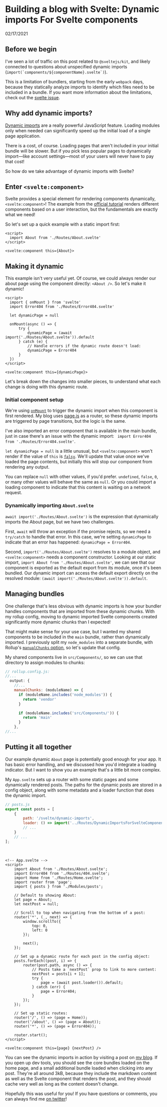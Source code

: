 
<Head>
  <title>chrsjxn.io - Building a blog with Svelte: Dynamic imports For Svelte components</title>
  <link
    rel="icon"
    href="data:image/svg+xml,<svg xmlns=%22http://www.w3.org/2000/svg%22 viewBox=%220 0 100 100%22><text y=%22.9em%22 font-size=%2290%22>🌊</text></svg>"
  />
</Head>

# Building a blog with Svelte: Dynamic imports For Svelte components

02/17/2021

## Before we begin

I've seen a lot of traffic on this post related to `@sveltejs/kit`, and likely connected
to questions about unspecified dynamic imports (`` import(`components/${componentName}.svelte`) ``).

This is a limitation of bundlers, starting from the early `webpack` days, because they statically
analyze imports to identify which files need to be included in a bundle. If you want more
information about the limitations, check out the [svelte issue](https://github.com/sveltejs/svelte/issues/6702).

## Why add dynamic imports?

[Dynamic imports](https://developer.mozilla.org/en-US/docs/Web/JavaScript/Reference/Statements/import#dynamic_imports) are a really powerful JavaScript feature. Loading modules only when needed can significantly speed up the initial load of a single page application.

There is a cost, of course. Loading pages that aren't included in your initial bundle will be slower. But if you pick less popular pages to dynamically import—like account settings—most of your users will never have to pay that cost!

So how do we take advantage of dynamic imports with Svelte?

## Enter `<svelte:component>`

Svelte provides a special element for rendering components dynamically, `<svelte:component>`! The example from the [official tutorial](https://svelte.dev/tutorial/svelte-component) renders different components based on a user interaction, but the fundamentals are exactly what we need!

So let's set up a quick example with a static import first:

```svelte
<script>
  import About from './Routes/About.svelte'
</script>

<svelte:component this={About}>
```

## Making it dynamic

This example isn't very useful yet. Of course, we could always render our about page using the component directly: `<About />`. So let's make it dynamic!

```svelte
<script>
  import { onMount } from 'svelte'
  import Error404 from './Routes/Error404.svelte'

  let dynamicPage = null

  onMount(async () => {
      try {
          dynamicPage = (await import('./Routes/About.svelte')).default
      } catch (e) {
          // Handle errors if the dynamic route doesn't load:
          dynamicPage = Error404
      }
  })
</script>

<svelte:component this={dynamicPage}>
```

Let's break down the changes into smaller pieces, to understand what each change is doing with this dynamic route.

### Initial component setup

We're using [`onMount`](https://svelte.dev/tutorial/onmount) to trigger the dynamic import when this component is first rendered. My blog uses [page.js](https://github.com/visionmedia/page.js) as a router, so these dynamic imports are triggered by page transitions, but the logic is the same.

I've also imported an error component that is available in the main bundle, just in case there's an issue with the dynamic import: ` import Error404 from './Routes/Error404.svelte'`.

`let dynamicPage = null` is a little unusual, but `<svelte:component>` won't render if the value of `this` is [`falsy`](https://developer.mozilla.org/en-US/docs/Glossary/Falsy). We'll update that value once we've loaded the page contents, but initially this will stop our component from rendering any output.

You can replace `null` with other values, if you'd prefer. `undefined`, `false`, `0`, or many other values will behave the same as `null`. Or you could import a loading component to indicate that this content is waiting on a network request.

### Dynamically importing `About.svelte`

`await import('./Routes/About.svelte')` is the expression that dynamically imports the About page, but we have two challenges.

First, `await` will throw an exception if the promise rejects, so we need a `try/catch` to handle that error. In this case, we're setting `dynamicPage` to indicate that an error has happened: `dynamicPage = Error404`.

Second, `import('./Routes/About.svelte')` resolves to a module object, and `<svelte:component>` needs a component constructor. Looking at our static import, `import About from './Routes/About.svelte'`, we can see that our component is exported as the default export from its module, once it's been bundled. Our dynamic import can access the default export directly on the resolved module: `(await import('./Routes/About.svelte')).default`.

## Managing bundles

One challenge that's less obvious with dynamic imports is how your bundler handles components that are imported from these dynamic chunks. With my rollup config, moving to dynamic imported Svelte components created significantly more dynamic chunks than I expected!

That might make sense for your use case, but I wanted my shared components to be included in the `main` bundle, rather than dynamically imported. I previously split my `node_modules` into a separate bundle, with Rollup's [`manualChunks` option](https://www.chrsjxn.io/svelte/code-splitting), so let's update that config.

My shared components live in `src/Components/`, so we can use that directory to assign modules to chunks:

```javascript
// rollup.config.js:
//...
  output: {
    //...
    manualChunks: (moduleName) => {
      if (moduleName.includes('node_modules')) {
        return 'vendor'
      }

      if (moduleName.includes('src/Components/')) {
        return 'main'
      }
    },
//...
```

## Putting it all together

Our example dynamic `About` page is potentially good enough for your app. It has basic error handling, and we discussed how you'd integrate a loading indicator. But I want to show you an example that's a little bit more complex.

My `App.svelte` sets up a router with some static pages and some dynamically rendered posts. The paths for the dynamic posts are stored in a config object, along with some metadata and a loader function that does the dynamic import.

```javascript
// posts.js
export const posts = [
	{
		path: '/svelte/dynamic-imports',
		loader: () => import('../Routes/DynamicImportsForSvelteComponents.svelte')
		// ...
	}
	// ...
];
```

&nbsp;

```svelte
<!-- App.svelte -->
<script>
	import About from './Routes/About.svelte';
	import Error404 from './Routes/404.svelte';
	import Home from './Routes/Home.svelte';
	import router from 'page';
	import { posts } from './Modules/posts';

	// Default to showing About:
	let page = About;
	let nextPost = null;

	// Scroll to top when navigating from the bottom of a post:
	router('*', (_, next) => {
		window.scrollTo({
			top: 0,
			left: 0
		});

		next();
	});

	// Set up a dynamic route for each post in the config object:
	posts.forEach((post, i) => {
		router(post.path, async () => {
			// Posts take a `nextPost` prop to link to more content:
			nextPost = posts[i + 1];
			try {
				page = (await post.loader()).default;
			} catch (err) {
				page = Error404;
			}
		});
	});

	// Set up static routes:
	router('/', () => (page = Home));
	router('/about', () => (page = About));
	router('*', () => (page = Error404));

	router.start();
</script>

<svelte:component this={page} {nextPost} />
```

You can see the dynamic imports in action by visiting a post on [my blog](https://www.chrsjxn.io/). If you open up dev tools, you should see the core bundles loaded on the home page, and a small additional bundle loaded when clicking into any post. They're all around 3kB, because they include the markdown content as well as the Svelte component that renders the post, and they should cache very well as long as the content doesn't change.

Hopefully this was useful for you! If you have questions or comments, you can always find me [on twitter](https://twitter.com/c_jackson_js)!
